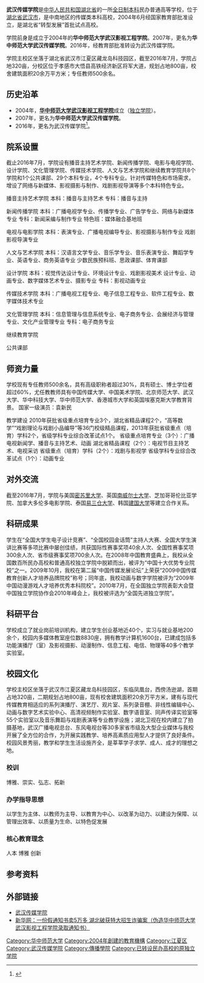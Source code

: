 {{高校
|名称    =武汉传媒学院
|外文名 =Wuhan University of Communication
|图像    =
|图像说明=
|校训    =博雅、崇实、弘志、拓新
|建校    =2004年
|校庆日  =6月6日
|类型    =民办普通高等学校
|校长    =
|书记    =郭新力
|头衔    =中国传媒教育创新人才培养品牌院校
中国动漫游戏人才培养优秀本科院校
中国十大优势专业院校
湖北省“转型发展”首批试点高校
|头衔人 =
|教师    =500余名
|学生    =1万余人
|地址    ={{CHN}}[[湖北省|湖北省]][[武汉市|武汉市]][[江夏区|江夏区]]藏龙岛凤凰大道特1号
|校园环境=
|面积    =320亩
|隶属    =[[深圳天有教育集团|深圳天有教育集团]]
|邮编    =430205
|电话    =027-81979005
|网站    =http://www.whmc.edu.cn/
|标志    =
|脚注    =
}}

'''武汉传媒学院'''是[[中华人民共和国|中华人民共和国]][[湖北省|湖北省]]的一所[[全日制|全日制]][[本科|本科]]民办普通高等学校，位于[[湖北省|湖北省]][[武汉市|武汉市]]，是中南地区的传媒类本科高校，2004年6月经国家教育部批准设立，是湖北省“转型发展”首批试点高校。 

学院前身是成立于2004年的'''华中师范大学武汉影视工程学院'''。2007年，更名为'''华中师范大学武汉传媒学院'''。2016年，经教育部批准转设为武汉传媒学院。

学院主校区坐落于湖北省武汉市江夏区藏龙岛科技园区，截至2016年7月，学院占地320亩，分校区位于孝感市大悟县高铁经济新区将军大道，规划占地800亩，校舍建筑面积20余万平方米；专任教师500余名。

==历史沿革==
*2004年，'''[[华中师范大学武汉影视工程学院|华中师范大学武汉影视工程学院]]'''成立（[[独立学院|独立学院]]）。
*2007年，更名为'''华中师范大学武汉传媒学院'''。
*2016年，更名为武汉传媒学院<ref>{{Cite web |url=http://news.ifeng.com/a/20160127/47248169_0.shtml |title=我省5所高校“变脸” |access-date=2016-04-06 |archive-date=2016-04-16 |archive-url=https://web.archive.org/web/20160416212132/http://news.ifeng.com/a/20160127/47248169_0.shtml |dead-url=no }}</ref>。

==院系设置==
截止2016年7月，学院设有播音主持艺术学院、新闻传播学院、电影与电视学院、设计学院、文化管理学院、传媒技术学院、人文与艺术学院和继续教育学院共8个学院和1个公共课部、29个本科专业，4个专科专业。针对传媒特色和市场需求，增设了网络与新媒体、影视摄影与制作、戏剧影视导演等多个本科特色专业。

播音主持艺术学院
本科：播音与主持艺术 
专科：播音与主持

新闻传播学院
本科：广播电视学专业、传播学专业、广告学专业、网络与新媒体专业 
专科：新闻采编与制作专业 
特色班：媒体融合基地班

电视与电影学院
本科：表演专业、广播电视编导专业、影视摄影与制作专业 
戏剧影视导演专业

人文与艺术学院
本科：汉语言文学专业、音乐学专业、音乐表演专业、舞蹈学专业、英语专业、商务英语专业 
少数民族预科班、思政课部、体育课部

设计学院
本科：视觉传达设计专业、环境设计专业、戏剧影视美术 
设计专业、动画专业、数字媒体艺术专业、摄影专业 
专科：影视动画专业

传媒技术学院
本科：广播电视工程专业、电子信息工程专业、软件工程专业、数字媒体技术专业

文化管理学院
本科：信息管理与信息系统专业、电子商务专业、会展经济与管理专业、文化产业管理专业 
专科：电子商务专业

继续教育学院

公共课部

==师资力量==
学校现有专任教师500余名，具有高级职称者超过30%，具有硕士、博士学位者超过60%，尤任教教师具有中国传媒大学、中国美术学院、北京师范大学、武汉大学、华中科技大学、华中师范大学、香港城市大学和英国埃塞克斯大学教育背景。
国家一级演员：袁新民

教学建设
2010年获批省级重点培育专业3个，湖北省精品课程2个，“高等数学”“戏剧理论与戏剧小品编导”等36门校级精品课程，2013年获批省级重点（培育）学科2个，省级学科专业综合改革试点1个。
省级重点培育专业（3个）：广播电视新闻学、播音与主持艺术、动画
湖北省精品课程（2个）：电视节目主持艺术、电视采访
省级重点（培育）学科（2个）：戏剧与影视学
省级学科专业综合改革试点（1个）：动画专业

==对外交流==
截至2016年7月，学院与美国[[密苏里大学|密苏里大学]]、英国[[南威尔士大学|南威尔士大学]]、芝加哥哥伦比亚学院、加拿大多伦多电影学院、泰国[[易三仓大学|易三仓大学]]、韩国[[建国大学|建国大学]]等建立合作关系。

==科研成果==
学生在“全国大学生电子设计竞赛”、“全国校园金话筒”主持人大赛、全国大学生演讲比赛等多项比赛中屡创佳绩，共获国际性赛事奖项40余人次、全国性赛事奖项300余人次、省市级赛事奖项700余人次。在2008年中国教育盛典上，我校从全国数百所民办高校和普通高校独立学院中脱颖而出，被评为“中国十大优势专业院校”之一。2009年10月，我校在第二届“中国传媒发展论坛”上荣获“2009中国传媒教育创新人才培养品牌院校”称号；同年底，我校动画与数字学院被评为“2009年中国动漫游戏人才培养优秀本科院校”。2010年7月，在全国独立学院表彰大会暨中国独立学院协作会2010年峰会上，我校被评选为“全国先进独立学院”。

==科研平台==
学校成立了就业岗前培训机构，建立学生创业基地近40个，实习与就业基地200余个，校园内多媒体教室座位数8830座，拥有教学计算机1600台，已建成包括多功能演播厅（室）及影视摄影、动漫制作、信息工程、电信、物理等40多个教学实验室。

==校园文化==
学校主校区坐落于武汉市江夏区藏龙岛科技园区，东临凤凰台，西傍汤逊湖，首期占地320亩，二期规划占地800亩，现有校舍建筑面积20余万平方米，建有与现代传媒教育相适应的系列演播厅、演艺厅、观片室、系列录音棚、非线性编辑中心、动画与数字艺术实验中心、高清视频制作实验室、数字语音室、同声传译实验室等55个实验室以及音乐舞蹈与戏剧表演等专业教学设施；湖北卫视在校内建立了拍摄基地，武汉广播电视总台、东风电视台等30多家省市级及大型企业媒体与我校开展了全方位的合作，为开展实践教学、培养高素质应用型人才提供了良好条件。校园风景秀丽，教学和学生生活设施齐全，是莘莘学子求学、成人、成才的理想之地。

===校训===
博雅、崇实、弘志、拓新

===办学指导思想===
以学生为主体、以教师为主导、以教育为中心、以改革为动力、以建设为保障、以管理出效率、以质量为生命、以特色促发展

===核心教育理念===
人本 博雅 创新

==参考资料==
{{reflist}}

==外部链接==
*[http://www.whmc.edu.cn/ 武汉传媒学院] {{Wayback|url=http://www.whmc.edu.cn/ |date=20180630133137 }}
*[https://web.archive.org/web/20070211223815/http://www.hb.xinhuanet.com/newscenter/2006-09/01/content_7934460.htm 新华网：一份假通知书卖5万多 湖北破获特大招生诈骗案（伪造华中师范大学武汉影视工程学院录取通知书）]

{{中国艺术院校}}
{{湖北高等院校}}
{{民办大学}}
[[Category:华中师范大学|Category:华中师范大学]]
[[Category:2004年創建的教育機構|Category:2004年創建的教育機構]]
[[Category:江夏区|Category:江夏区]]
[[Category:武汉传媒学院|Category:武汉传媒学院]]
[[Category:傳播學院|Category:傳播學院]]
[[Category:已转设民办高校的原独立学院|Category:已转设民办高校的原独立学院]]